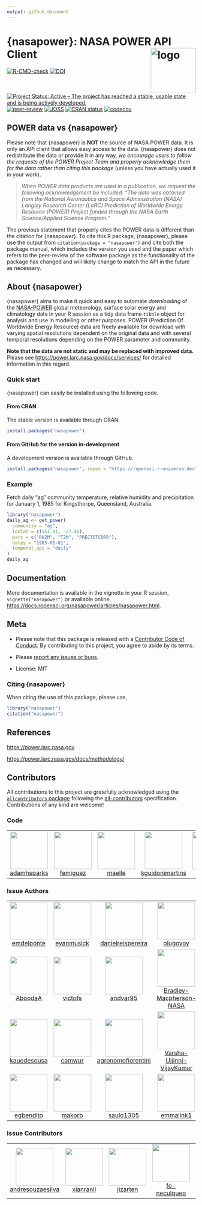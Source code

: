 ```yaml
---
output: github_document
---
```


# {nasapower}: NASA POWER API Client <img src="man/figures/logo.png" style="float:right;" alt="logo" width="120" />

<!-- badges: start -->
[![R-CMD-check](https://github.com/ropensci/nasapower/actions/workflows/check-standard.yaml/badge.svg)](https://github.com/ropensci/nasapower/actions/workflows/check-standard.yaml)
[![DOI](https://zenodo.org/badge/109224461.svg)](https://zenodo.org/badge/latestdoi/109224461) 
[![Project Status: Active – The project has reached a stable, usable state and is being actively developed.](https://www.repostatus.org/badges/latest/active.svg)](https://www.repostatus.org/#active) 
[![peer-review](https://badges.ropensci.org/155_status.svg)](https://github.com/ropensci/software-review/issues/155) 
[![JOSS](https://joss.theoj.org/papers/10.21105/joss.01035/status.svg)](https://doi.org/10.21105/joss.01035)
[![CRAN status](https://www.r-pkg.org/badges/version/nasapower)](https://CRAN.R-project.org/package=nasapower)
[![codecov](https://codecov.io/gh/ropensci/nasapower/graph/badge.svg?token=Kq9aea0TQN)](https://app.codecov.io/gh/ropensci/nasapower)
<!-- badges: end -->

## POWER data vs {nasapower}

Please note that {nasapower} is **NOT** the source of NASA POWER data.
It is only an API client that allows easy access to the data.
{nasapower} does not redistribute the data or provide it in any way, *we encourage users to follow the requests of the POWER Project Team and properly acknowledge them for the data rather than citing this package* (unless you have actually used it in your work).

  >*When POWER data products are used in a publication, we request the following acknowledgement be included:
   "The data was obtained from the National Aeronautics and Space Administration (NASA) Langley Research Center (LaRC) Prediction of Worldwide Energy Resource (POWER) Project funded through the NASA Earth Science/Applied Science Program."*

The previous statement that properly cites the POWER data is different than the citation for {nasapower}.
To cite this R package, {nasapower}, please use the output from `citation(package = "nasapower")` and cite both the package manual, which includes the version you used and the paper which refers to the peer-review of the software package as the functionality of the package has changed and will likely change to match the API in the future as necessary.

## About {nasapower}

{nasapower} aims to make it quick and easy to automate *downloading* of the [NASA-POWER](https://power.larc.nasa.gov) global meteorology, surface solar energy and climatology data in your R session as a tidy data frame `tibble` object for analysis and use in modelling or other purposes.
POWER (Prediction Of Worldwide Energy Resource) data are freely available for download with varying spatial resolutions dependent on the original data and with several temporal resolutions depending on the POWER parameter and community.

**Note that the data are not static and may be replaced with improved data.**
Please see <https://power.larc.nasa.gov/docs/services/> for detailed information in this regard.

### Quick start

{nasapower} can easily be installed using the following code.

#### From CRAN

The stable version is available through CRAN.

```r
install.packages("nasapower")
```

#### From GitHub for the version in-development

A development version is available through GitHub.

```r
install.packages("nasapower", repos = "https://ropensci.r-universe.dev")
```

### Example

Fetch daily “ag” community temperature, relative humidity and precipitation for January 1, 1985 for Kingsthorpe, Queensland, Australia.

```r
library("nasapower")
daily_ag <- get_power(
  community = "ag",
  lonlat = c(151.81, -27.48),
  pars = c("RH2M", "T2M", "PRECTOTCORR"),
  dates = "1985-01-01",
  temporal_api = "daily"
)
daily_ag
```

## Documentation

More documentation is available in the vignette in your R session, `vignette("nasapower")` or available online, <https://docs.ropensci.org/nasapower/articles/nasapower.html>.

## Meta

- Please note that this package is released with a [Contributor Code of Conduct](https://ropensci.org/code-of-conduct/). 
By contributing to this project, you agree to abide by its terms.

- Please [report any issues or bugs](https://github.com/ropensci/nasapower/issues).

- License: MIT

### Citing {nasapower}

When citing the use of this package, please use,

```r
library("nasapower")
citation("nasapower")
```

## References

<https://power.larc.nasa.gov>

<https://power.larc.nasa.gov/docs/methodology/>

## Contributors


<!-- ALL-CONTRIBUTORS-LIST:START - Do not remove or modify this section -->
<!-- prettier-ignore-start -->
<!-- markdownlint-disable -->

All contributions to this project are gratefully acknowledged using the [`allcontributors` package](https://github.com/ropensci/allcontributors) following the [all-contributors](https://allcontributors.org) specification. Contributions of any kind are welcome!

### Code

<table>

<tr>
<td align="center">
<a href="https://github.com/adamhsparks">
<img src="https://avatars.githubusercontent.com/u/3195906?v=4" width="100px;" alt=""/>
</a><br>
<a href="https://github.com/ropensci/nasapower/commits?author=adamhsparks">adamhsparks</a>
</td>
<td align="center">
<a href="https://github.com/femiguez">
<img src="https://avatars.githubusercontent.com/u/10869358?v=4" width="100px;" alt=""/>
</a><br>
<a href="https://github.com/ropensci/nasapower/commits?author=femiguez">femiguez</a>
</td>
<td align="center">
<a href="https://github.com/maelle">
<img src="https://avatars.githubusercontent.com/u/8360597?v=4" width="100px;" alt=""/>
</a><br>
<a href="https://github.com/ropensci/nasapower/commits?author=maelle">maelle</a>
</td>
<td align="center">
<a href="https://github.com/kguidonimartins">
<img src="https://avatars.githubusercontent.com/u/8163542?v=4" width="100px;" alt=""/>
</a><br>
<a href="https://github.com/ropensci/nasapower/commits?author=kguidonimartins">kguidonimartins</a>
</td>
<td align="center">
<a href="https://github.com/palderman">
<img src="https://avatars.githubusercontent.com/u/2990672?v=4" width="100px;" alt=""/>
</a><br>
<a href="https://github.com/ropensci/nasapower/commits?author=palderman">palderman</a>
</td>
</tr>

</table>


### Issue Authors

<table>

<tr>
<td align="center">
<a href="https://github.com/emdelponte">
<img src="https://avatars.githubusercontent.com/u/16880798?u=a406d1d934266191c84bc6f67505c77edb131e26&v=4" width="100px;" alt=""/>
</a><br>
<a href="https://github.com/ropensci/nasapower/issues?q=is%3Aissue+author%3Aemdelponte">emdelponte</a>
</td>
<td align="center">
<a href="https://github.com/evanmusick">
<img src="https://avatars.githubusercontent.com/u/4440210?u=34fdfe9ae76362b3e6e477579766ef4d8193760c&v=4" width="100px;" alt=""/>
</a><br>
<a href="https://github.com/ropensci/nasapower/issues?q=is%3Aissue+author%3Aevanmusick">evanmusick</a>
</td>
<td align="center">
<a href="https://github.com/danielreispereira">
<img src="https://avatars.githubusercontent.com/u/4158858?v=4" width="100px;" alt=""/>
</a><br>
<a href="https://github.com/ropensci/nasapower/issues?q=is%3Aissue+author%3Adanielreispereira">danielreispereira</a>
</td>
<td align="center">
<a href="https://github.com/olugovoy">
<img src="https://avatars.githubusercontent.com/u/5607267?v=4" width="100px;" alt=""/>
</a><br>
<a href="https://github.com/ropensci/nasapower/issues?q=is%3Aissue+author%3Aolugovoy">olugovoy</a>
</td>
<td align="center">
<a href="https://github.com/mladencucak">
<img src="https://avatars.githubusercontent.com/u/11738104?u=7cef0e4787598c43499c1a4e4c325392240a7139&v=4" width="100px;" alt=""/>
</a><br>
<a href="https://github.com/ropensci/nasapower/issues?q=is%3Aissue+author%3Amladencucak">mladencucak</a>
</td>
<td align="center">
<a href="https://github.com/ymutua">
<img src="https://avatars.githubusercontent.com/u/182165?u=892f60e453d746e68527a6a0f1d93875853d37f9&v=4" width="100px;" alt=""/>
</a><br>
<a href="https://github.com/ropensci/nasapower/issues?q=is%3Aissue+author%3Aymutua">ymutua</a>
</td>
<td align="center">
<a href="https://github.com/marcoslana1">
<img src="https://avatars.githubusercontent.com/u/56367310?v=4" width="100px;" alt=""/>
</a><br>
<a href="https://github.com/ropensci/nasapower/issues?q=is%3Aissue+author%3Amarcoslana1">marcoslana1</a>
</td>
</tr>


<tr>
<td align="center">
<a href="https://github.com/AboodaA">
<img src="https://avatars.githubusercontent.com/u/7856227?v=4" width="100px;" alt=""/>
</a><br>
<a href="https://github.com/ropensci/nasapower/issues?q=is%3Aissue+author%3AAboodaA">AboodaA</a>
</td>
<td align="center">
<a href="https://github.com/victofs">
<img src="https://avatars.githubusercontent.com/u/45796840?u=5740271f2b2b1192b3fbe002ed0106def265fead&v=4" width="100px;" alt=""/>
</a><br>
<a href="https://github.com/ropensci/nasapower/issues?q=is%3Aissue+author%3Avictofs">victofs</a>
</td>
<td align="center">
<a href="https://github.com/andvar95">
<img src="https://avatars.githubusercontent.com/u/34283249?v=4" width="100px;" alt=""/>
</a><br>
<a href="https://github.com/ropensci/nasapower/issues?q=is%3Aissue+author%3Aandvar95">andvar95</a>
</td>
<td align="center">
<a href="https://github.com/Bradley-Macpherson-NASA">
<img src="https://avatars.githubusercontent.com/u/64919787?v=4" width="100px;" alt=""/>
</a><br>
<a href="https://github.com/ropensci/nasapower/issues?q=is%3Aissue+author%3ABradley-Macpherson-NASA">Bradley-Macpherson-NASA</a>
</td>
<td align="center">
<a href="https://github.com/a4sberg">
<img src="https://avatars.githubusercontent.com/u/62616339?u=503cb016033213be4c0f1e26323127ef8ae58759&v=4" width="100px;" alt=""/>
</a><br>
<a href="https://github.com/ropensci/nasapower/issues?q=is%3Aissue+author%3Aa4sberg">a4sberg</a>
</td>
<td align="center">
<a href="https://github.com/leichx">
<img src="https://avatars.githubusercontent.com/u/10319655?u=9816bec5b8ff988150dea82f572b10fad99c45ab&v=4" width="100px;" alt=""/>
</a><br>
<a href="https://github.com/ropensci/nasapower/issues?q=is%3Aissue+author%3Aleichx">leichx</a>
</td>
<td align="center">
<a href="https://github.com/Yonaba">
<img src="https://avatars.githubusercontent.com/u/884058?v=4" width="100px;" alt=""/>
</a><br>
<a href="https://github.com/ropensci/nasapower/issues?q=is%3Aissue+author%3AYonaba">Yonaba</a>
</td>
</tr>


<tr>
<td align="center">
<a href="https://github.com/kauedesousa">
<img src="https://avatars.githubusercontent.com/u/29840771?u=87ae78a7053c64125e0570d013755d4b16f103ca&v=4" width="100px;" alt=""/>
</a><br>
<a href="https://github.com/ropensci/nasapower/issues?q=is%3Aissue+author%3Akauedesousa">kauedesousa</a>
</td>
<td align="center">
<a href="https://github.com/camwur">
<img src="https://avatars.githubusercontent.com/u/89774766?v=4" width="100px;" alt=""/>
</a><br>
<a href="https://github.com/ropensci/nasapower/issues?q=is%3Aissue+author%3Acamwur">camwur</a>
</td>
<td align="center">
<a href="https://github.com/agronomofiorentini">
<img src="https://avatars.githubusercontent.com/u/66969646?u=88ac4cadcb9003d64d05a3dbd5abd3c39e13de81&v=4" width="100px;" alt=""/>
</a><br>
<a href="https://github.com/ropensci/nasapower/issues?q=is%3Aissue+author%3Aagronomofiorentini">agronomofiorentini</a>
</td>
<td align="center">
<a href="https://github.com/Varsha-Ujjinni-VijayKumar">
<img src="https://avatars.githubusercontent.com/u/62937040?u=255cf0dd07a865b060596c6154aef84c006fc43a&v=4" width="100px;" alt=""/>
</a><br>
<a href="https://github.com/ropensci/nasapower/issues?q=is%3Aissue+author%3AVarsha-Ujjinni-VijayKumar">Varsha-Ujjinni-VijayKumar</a>
</td>
<td align="center">
<a href="https://github.com/agryji08">
<img src="https://avatars.githubusercontent.com/u/49504482?v=4" width="100px;" alt=""/>
</a><br>
<a href="https://github.com/ropensci/nasapower/issues?q=is%3Aissue+author%3Aagryji08">agryji08</a>
</td>
<td align="center">
<a href="https://github.com/mps9506">
<img src="https://avatars.githubusercontent.com/u/11282246?u=afe5bf9772b5b2d57307783e5f9b58a2b6f2017a&v=4" width="100px;" alt=""/>
</a><br>
<a href="https://github.com/ropensci/nasapower/issues?q=is%3Aissue+author%3Amps9506">mps9506</a>
</td>
<td align="center">
<a href="https://github.com/daniel-althoff">
<img src="https://avatars.githubusercontent.com/u/36540557?u=6f191e4a4d342242e330350c09f048e7e2912305&v=4" width="100px;" alt=""/>
</a><br>
<a href="https://github.com/ropensci/nasapower/issues?q=is%3Aissue+author%3Adaniel-althoff">daniel-althoff</a>
</td>
</tr>


<tr>
<td align="center">
<a href="https://github.com/egbendito">
<img src="https://avatars.githubusercontent.com/u/52239752?u=74a9056d89ee9eba4109fa6f8a9d06543af0b205&v=4" width="100px;" alt=""/>
</a><br>
<a href="https://github.com/ropensci/nasapower/issues?q=is%3Aissue+author%3Aegbendito">egbendito</a>
</td>
<td align="center">
<a href="https://github.com/makorb">
<img src="https://avatars.githubusercontent.com/u/91082324?v=4" width="100px;" alt=""/>
</a><br>
<a href="https://github.com/ropensci/nasapower/issues?q=is%3Aissue+author%3Amakorb">makorb</a>
</td>
<td align="center">
<a href="https://github.com/saulo1305">
<img src="https://avatars.githubusercontent.com/u/41703024?v=4" width="100px;" alt=""/>
</a><br>
<a href="https://github.com/ropensci/nasapower/issues?q=is%3Aissue+author%3Asaulo1305">saulo1305</a>
</td>
<td align="center">
<a href="https://github.com/emmalink1">
<img src="https://avatars.githubusercontent.com/u/46287320?u=639e820366b81de7d058cb794c2a4404d7ea8190&v=4" width="100px;" alt=""/>
</a><br>
<a href="https://github.com/ropensci/nasapower/issues?q=is%3Aissue+author%3Aemmalink1">emmalink1</a>
</td>
<td align="center">
<a href="https://github.com/Gonzalo1985">
<img src="https://avatars.githubusercontent.com/u/7884005?u=d6918d5161f0143d9b2d2a5ec379520c10d82dd8&v=4" width="100px;" alt=""/>
</a><br>
<a href="https://github.com/ropensci/nasapower/issues?q=is%3Aissue+author%3AGonzalo1985">Gonzalo1985</a>
</td>
</tr>

</table>


### Issue Contributors

<table>

<tr>
<td align="center">
<a href="https://github.com/andresouzaesilva">
<img src="https://avatars.githubusercontent.com/u/32813659?u=177ac2a828f313055d02c3e01c4f9ee1a737cad1&v=4" width="100px;" alt=""/>
</a><br>
<a href="https://github.com/ropensci/nasapower/issues?q=is%3Aissue+commenter%3Aandresouzaesilva">andresouzaesilva</a>
</td>
<td align="center">
<a href="https://github.com/xianranli">
<img src="https://avatars.githubusercontent.com/u/33258053?v=4" width="100px;" alt=""/>
</a><br>
<a href="https://github.com/ropensci/nasapower/issues?q=is%3Aissue+commenter%3Axianranli">xianranli</a>
</td>
<td align="center">
<a href="https://github.com/jizarten">
<img src="https://avatars.githubusercontent.com/u/37815915?u=e9b8254bec4d6ce04e510d1302b21124070bfc70&v=4" width="100px;" alt=""/>
</a><br>
<a href="https://github.com/ropensci/nasapower/issues?q=is%3Aissue+commenter%3Ajizarten">jizarten</a>
</td>
<td align="center">
<a href="https://github.com/fe-neculqueo">
<img src="https://avatars.githubusercontent.com/u/49450859?v=4" width="100px;" alt=""/>
</a><br>
<a href="https://github.com/ropensci/nasapower/issues?q=is%3Aissue+commenter%3Afe-neculqueo">fe-neculqueo</a>
</td>
<td align="center">
<a href="https://github.com/LucasJorgeAbdala">
<img src="https://avatars.githubusercontent.com/u/67706494?v=4" width="100px;" alt=""/>
</a><br>
<a href="https://github.com/ropensci/nasapower/issues?q=is%3Aissue+commenter%3ALucasJorgeAbdala">LucasJorgeAbdala</a>
</td>
<td align="center">
<a href="https://github.com/olicoste">
<img src="https://avatars.githubusercontent.com/u/80519625?v=4" width="100px;" alt=""/>
</a><br>
<a href="https://github.com/ropensci/nasapower/issues?q=is%3Aissue+commenter%3Aolicoste">olicoste</a>
</td>
</tr>

</table>

<!-- markdownlint-enable -->
<!-- prettier-ignore-end -->
<!-- ALL-CONTRIBUTORS-LIST:END -->

